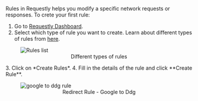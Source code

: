 Rules in Requestly helps you modify a specific network requests or responses.
To crete your first rule:
1. Go to [Requestly Dashboard](https://app.requestly.io/rules/create).
2. Select which type of rule you want to create. Learn about different types of rules from [here](../http-modifications/overview).

<figure style={{ width: "75%"}}>
    <img src="/img/docs/rules-list.png" alt="Rules list"/>
    <center><figcaption>Different types of rules</figcaption></center>
</figure>
3. Click on *Create Rules*.
4. Fill in the details of the rule and click **Create Rule**.

<figure style={{ width: "75%"}}>
    <img src="/img/docs/google-to-ddg-rule.png" alt="google to ddg rule"/>
    <center><figcaption>Redirect Rule - Google to Ddg</figcaption></center>
</figure>
